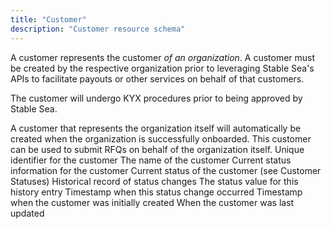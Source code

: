```yaml
---
title: "Customer"
description: "Customer resource schema"
---
```


A customer represents the customer _of an organization_. A customer must be created by the respective organization prior to leveraging Stable Sea's APIs to facilitate payouts or other services on behalf of that customers.

The customer will undergo KYX procedures prior to being approved by Stable Sea.

<Warning>
  A customer that represents the organization itself will automatically be
  created when the organization is successfully onboarded. This customer can be
  used to submit RFQs on behalf of the organization itself.
</Warning>

<ResponseField name="id" type="string">
  Unique identifier for the customer
</ResponseField>

<ResponseField name="name" type="string">
  The name of the customer
</ResponseField>

<ResponseField name="status" type="object">
  Current status information for the customer
</ResponseField>

<ResponseField name="status.current_status" type="string">
  Current status of the customer (see Customer Statuses)
</ResponseField>

<ResponseField name="status.status_history" type="object[]">
  Historical record of status changes
</ResponseField>

<ResponseField name="status.status_history[].status" type="string">
  The status value for this history entry
</ResponseField>

<ResponseField name="status.status_history[].created_at" type="string">
  Timestamp when this status change occurred
</ResponseField>

<ResponseField name="created_at" type="string">
  Timestamp when the customer was initially created
</ResponseField>

<ResponseField name="updated_at" type="string">
  When the customer was last updated
</ResponseField>
